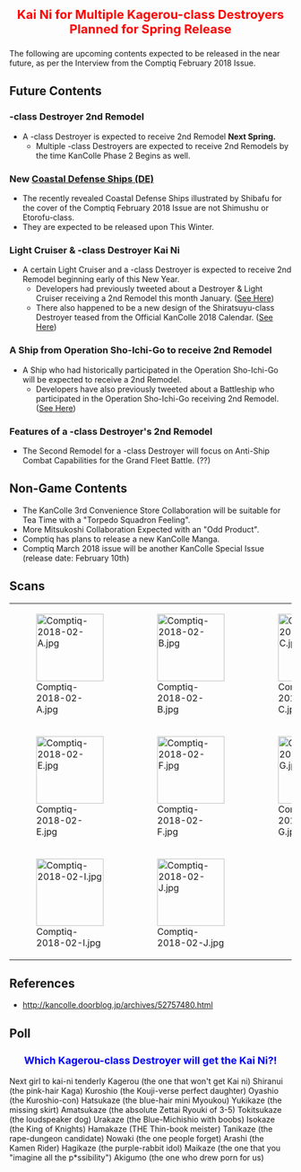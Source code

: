 <div style="font-size:22px; color:red; text-align:center; font-weight:bold; margin:25px 0px 10px 0px;">Kai Ni for Multiple Kagerou-class Destroyers<br />Planned for Spring Release</div>

The following are upcoming contents expected to be released in the near future, as per the Interview from the Comptiq February 2018 Issue.

==Future Contents==
==={{Class|Kagerou}}-class Destroyer 2nd Remodel===
*A {{Class|Kagerou}}-class Destroyer is expected to receive 2nd Remodel '''Next Spring.'''
**Multiple {{Class|Kagerou}}-class Destroyers are expected to receive 2nd Remodels by the time KanColle Phase 2 Begins as well.
===New [[List of coastal defense ships by upgraded maximum stats|Coastal Defense Ships (DE)]]===
*The recently revealed Coastal Defense Ships illustrated by Shibafu for the cover of the Comptiq February 2018 Issue are not Shimushu or Etorofu-class.
*They are expected to be released upon This Winter.
===Light Cruiser & {{Class|Shiratsuyu}}-class Destroyer Kai Ni===
*A certain Light Cruiser and a {{Class|Shiratsuyu}}-class Destroyer is expected to receive 2nd Remodel beginning early of this New Year.
**Developers had previously tweeted about a Destroyer & Light Cruiser receiving a 2nd Remodel this month January. ([[Thread:627218|See Here]])
**There also happened to be a new design of the Shiratsuyu-class Destroyer {{ShipLink|Murasame/Kai|text=Murasame}} teased from the Official KanColle 2018 Calendar. ([[Thread:625660|See Here]])
===A Ship from Operation Sho-Ichi-Go to receive 2nd Remodel===
*A Ship who had historically participated in the Operation Sho-Ichi-Go will be expected to receive a 2nd Remodel.
**Developers have also previously tweeted about a Battleship who participated in the Operation Sho-Ichi-Go receiving 2nd Remodel. ([[Thread:626952|See Here]])
===Features of a {{Class|Yuugumo}}-class Destroyer's 2nd Remodel===
*The Second Remodel for a {{Class|Yuugumo}}-class Destroyer will focus on Anti-Ship Combat Capabilities for the Grand Fleet Battle. ({{ShipLink|Naganami/Kai Ni}}??)

==Non-Game Contents==
*The KanColle 3rd Convenience Store Collaboration will be suitable for Tea Time with a "Torpedo Squadron Feeling".
*More Mitsukoshi Collaboration Expected with an "Odd Product".
*Comptiq has plans to release a new KanColle Manga.
*Comptiq March 2018 issue will be another KanColle Special Issue (release date: February 10th)

==Scans==
{| class="wikitable"
| style="width:120px;" |[[File:Comptiq-2018-02-A.jpg|120px]]
| style="width:120px;" |[[File:Comptiq-2018-02-B.jpg|120px]]
| style="width:120px;" |[[File:Comptiq-2018-02-C.jpg|120px]]
| style="width:120px;" |[[File:Comptiq-2018-02-D.jpg|120px]]
|-
| style="width:120px;" |[[File:Comptiq-2018-02-E.jpg|120px]]
| style="width:120px;" |[[File:Comptiq-2018-02-F.jpg|120px]]
| style="width:120px;" |[[File:Comptiq-2018-02-G.jpg|120px]]
| style="width:120px;" |[[File:Comptiq-2018-02-H.jpg|120px]]
|-
| style="width:120px;" |[[File:Comptiq-2018-02-I.jpg|120px]]
| style="width:120px;" |[[File:Comptiq-2018-02-J.jpg|120px]]
| style="width:120px;" |
| style="width:120px;" |
|}

==References==
*http://kancolle.doorblog.jp/archives/52757480.html

==Poll==
<!-- 2 -->

<div style="font-size:18px; color:blue; text-align:center; font-weight:bold; margin:25px 0px 10px 0px;">Which Kagerou-class Destroyer will get the Kai Ni?!</div>

<poll>
Next girl to kai-ni tenderly
Kagerou (the one that won't get Kai ni)
Shiranui (the pink-hair Kaga)
Kuroshio (the Kouji-verse perfect daughter)
Oyashio (the Kuroshio-con)
Hatsukaze (the blue-hair mini Myoukou)
Yukikaze (the missing skirt)
Amatsukaze (the absolute Zettai Ryouki of 3-5)
Tokitsukaze (the loudspeaker dog)
Urakaze (the Blue-Michishio with boobs)
Isokaze (the King of Knights)
Hamakaze (THE Thin-book meister)
Tanikaze (the rape-dungeon candidate)
Nowaki (the one people forget)
Arashi (the Kamen Rider)
Hagikaze (the purple-rabbit idol)
Maikaze (the one that you "imagine all the p*ssibility")
Akigumo (the one who drew porn for us)
</poll><ac_metadata title="Kagerou-Class Destroyer Kai-2 in Spring" notify_everyone="1515423731"> </ac_metadata>